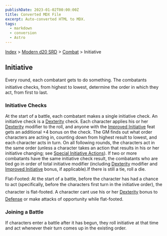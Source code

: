 ```yaml
---
publishDate: 2023-01-02T00:00:00Z
title: Converted MDX File
excerpt: Auto-converted HTML to MDX.
tags:
  - markdown
  - conversion
  - Astro
---
```






[Index](-index) > [Modern d20 SRD](modern-d20-srd-index) > [Combat](modern-d20-srd-combat-index) > Initiative




## Initiative


Every round, each combatant gets to do something. The combatants initiative checks, from highest to lowest, determine the order in which they act, from first to last.


### Initiative Checks


At the start of a battle, each combatant makes a single initiative check. An initiative check is a [Dexterity](modern-d20-srd-basics-ability-scores) check. Each character applies his or her [Dexterity](modern-d20-srd-basics-ability-scores) modifier to the roll, and anyone with the [Improved
  Initiative](modern-d20-srd-feats-improved-initiative) feat gets an additional +4 bonus on the check. The GM finds out what order characters are acting in, counting down from highest result to lowest, and each character acts in turn. On all following rounds, the characters act in the same order (unless a character takes an action that results in his or her initiative changing; see [Special
  Initiative Actions](modern-d20-srd-combat-special-initiative-actions)).  If two or more combatants have the same initiative check result, the combatants who are tied go in order of total initiative modifier (including [Dexterity](modern-d20-srd-basics-ability-scores) modifier and [Improved
  Initiative](modern-d20-srd-feats-improved-initiative) bonus, if applicable).If there is still a tie, roll a die.


Flat-Footed: At the start of a battle, before the character has had a chance to act (specifically, before the characters first turn in the initiative order), the character is flat-footed. A character cant use his or her [Dexterity](modern-d20-srd-basics-ability-scores) bonus to [Defense](modern-d20-srd-combat-defense) or make attacks of opportunity while flat-footed.


### Joining a Battle


If characters enter a battle after it has begun, they roll initiative at that time and act whenever their turn comes up in the existing order.



